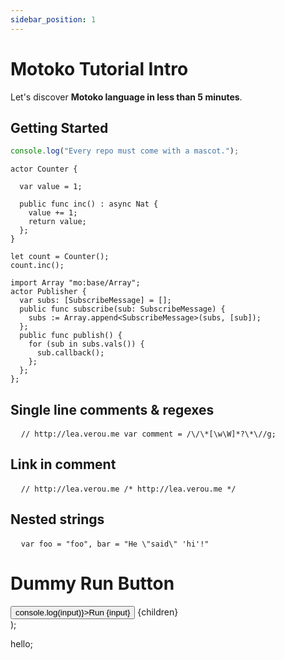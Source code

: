 ```yaml
---
sidebar_position: 1
---
```


# Motoko Tutorial Intro

Let's discover **Motoko language in less than 5 minutes**.

## Getting Started

```js
console.log("Every repo must come with a mascot.");
```

```motoko
actor Counter {

  var value = 1;

  public func inc() : async Nat {
    value += 1;
    return value;
  };
}

let count = Counter();
count.inc();

```

```motoko
import Array "mo:base/Array";
actor Publisher {
  var subs: [SubscribeMessage] = [];
  public func subscribe(sub: SubscribeMessage) {
    subs := Array.append<SubscribeMessage>(subs, [sub]);
  };
  public func publish() {
    for (sub in subs.vals()) {
      sub.callback();
    };
  };
};
```

<h2>Single line comments &amp; regexes</h2>
<pre>
  <code>// http://lea.verou.me var comment = /\/\*[\w\W]*?\*\//g;</code>
</pre>

<h2>Link in comment</h2>
<pre>
  <code>// http://lea.verou.me /* http://lea.verou.me */</code>
</pre>

<h2>Nested strings</h2>
<pre>
  <code>var foo = "foo", bar = "He \"said\" 'hi'!"</code>
</pre>

<!-- # jsx inside

  <div
    style={{
      backgroundColor: color,
      height: "5rem",
      color: "white",
    }}
  >
    {children}
  </div>
);

<RunInput color="green">Hello</RunInput> -->

# Dummy Run Button

  <div>
    <button onClick={() => console.log(input)}>Run {input}</button>
    {children}
  </div>
);

<RunButton input="Motoko">hello</RunButton>;

